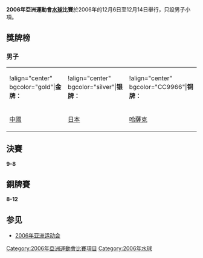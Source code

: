 '''2006年亞洲運動會[[水球|水球]]比賽'''於2006年的12月6日至12月14日舉行，只設男子小項。

== 獎牌榜 ==
=== 男子 ===
{| class="wikitable"
|!align="center" bgcolor="gold"|'''金牌：'''
|!align="center" bgcolor="silver"|'''银牌：'''
|!align="center" bgcolor="CC9966"|'''铜牌：'''
|-
|style="vertical-align: middle"|{{flagicon|CHN}}[[中國|中國]] 
|style="vertical-align: middle"|{{flagicon|JPN}}[[日本|日本]] 
|style="vertical-align: middle"|{{flagicon|KAZ}}[[哈薩克|哈薩克]] 
|}

== 決賽 ==
{{CHN}} '''9-8''' {{JPN}}
== 銅牌賽 ==
{{IRI}} '''8-12''' {{KAZ}}

== 参见 ==
*[[2006年亚洲运动会|2006年亚洲运动会]]

{{運動小作品}}

{{2006年亞洲運動會項目}}
{{亞洲運動會水球比賽}}
[[Category:2006年亞洲運動會比賽項目|Category:2006年亞洲運動會比賽項目]]
[[Category:2006年水球|Category:2006年水球]]